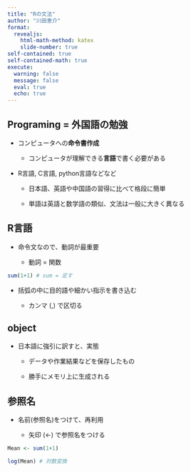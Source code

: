 ```yaml
---
title: "Rの文法"
author: "川田恵介"
format: 
  revealjs:
    html-math-method: katex
    slide-number: true
self-contained: true
self-contained-math: true
execute: 
  warning: false
  message: false
  eval: true
  echo: true
---
```


## Programing = 外国語の勉強

- コンピュータへの**命令書作成**

    - コンピュータが理解できる**言語**で書く必要がある
    
- R言語, C言語, python言語などなど

    - 日本語、英語や中国語の習得に比べて格段に簡単
    
    - 単語は英語と数学語の類似、文法は一般に大きく異なる
    
## R言語

- 命令文なので、動詞が最重要

    - 動詞 $=$ 関数
    
```r
sum(1+1) # sum = 足す
```

- 括弧の中に目的語や細かい指示を書き込む
    
    - カンマ (,) で区切る
    
## object

- 日本語に強引に訳すと、実態
    
    - データや作業結果などを保存したもの
      
    - 勝手にメモリ上に生成される
    
    
## 参照名
      
- 名前(参照名)をつけて、再利用

    - 矢印 (<-) で参照名をつける
    
```r
Mean <- sum(1+1)

log(Mean) # 対数変換
```

